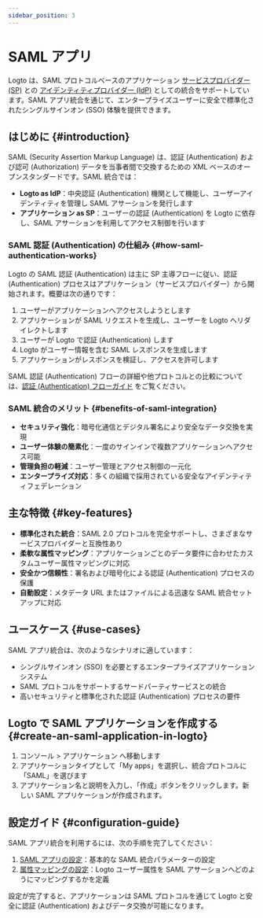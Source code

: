 ```yaml
---
sidebar_position: 3
---
```


# SAML アプリ

Logto は、SAML プロトコルベースのアプリケーション [サービスプロバイダー (SP)](https://auth.wiki/service-provider) との [アイデンティティプロバイダー (IdP)](https://auth.wiki/identity-provider) としての統合をサポートしています。SAML アプリ統合を通じて、エンタープライズユーザーに安全で標準化されたシングルサインオン (SSO) 体験を提供できます。

## はじめに \{#introduction}

SAML (Security Assertion Markup Language) は、認証 (Authentication) および認可 (Authorization) データを当事者間で交換するための XML ベースのオープンスタンダードです。SAML 統合では：

- **Logto as IdP**：中央認証 (Authentication) 機関として機能し、ユーザーアイデンティティを管理し SAML アサーションを発行します
- **アプリケーション as SP**：ユーザーの認証 (Authentication) を Logto に依存し、SAML アサーションを利用してアクセス制御を行います

### SAML 認証 (Authentication) の仕組み \{#how-saml-authentication-works}

Logto の SAML 認証 (Authentication) は主に SP 主導フローに従い、認証 (Authentication) プロセスはアプリケーション（サービスプロバイダー）から開始されます。概要は次の通りです：

1. ユーザーがアプリケーションへアクセスしようとします
2. アプリケーションが SAML リクエストを生成し、ユーザーを Logto へリダイレクトします
3. ユーザーが Logto で認証 (Authentication) します
4. Logto がユーザー情報を含む SAML レスポンスを生成します
5. アプリケーションがレスポンスを検証し、アクセスを許可します

SAML 認証 (Authentication) フローの詳細や他プロトコルとの比較については、[認証 (Authentication) フローガイド](/integrate-logto/integrate-logto-into-your-application/understand-authentication-flow.mdx#saml-authentication-flow) をご覧ください。

### SAML 統合のメリット \{#benefits-of-saml-integration}

- **セキュリティ強化**：暗号化通信とデジタル署名により安全なデータ交換を実現
- **ユーザー体験の簡素化**：一度のサインインで複数アプリケーションへアクセス可能
- **管理負担の軽減**：ユーザー管理とアクセス制御の一元化
- **エンタープライズ対応**：多くの組織で採用されている安全なアイデンティティフェデレーション

## 主な特徴 \{#key-features}

- **標準化された統合**：SAML 2.0 プロトコルを完全サポートし、さまざまなサービスプロバイダーと互換性あり
- **柔軟な属性マッピング**：アプリケーションごとのデータ要件に合わせたカスタムユーザー属性マッピングに対応
- **安全かつ信頼性**：署名および暗号化による認証 (Authentication) プロセスの保護
- **自動設定**：メタデータ URL またはファイルによる迅速な SAML 統合セットアップに対応

## ユースケース \{#use-cases}

SAML アプリ統合は、次のようなシナリオに適しています：

- シングルサインオン (SSO) を必要とするエンタープライズアプリケーションシステム
- SAML プロトコルをサポートするサードパーティサービスとの統合
- 高いセキュリティと標準化された認証 (Authentication) プロセスの要件

## Logto で SAML アプリケーションを作成する \{#create-an-saml-application-in-logto}

1. <CloudLink to="/applications">コンソール > アプリケーション</CloudLink> へ移動します
2. アプリケーションタイプとして「My apps」を選択し、統合プロトコルに「SAML」を選びます
3. アプリケーション名と説明を入力し、「作成」ボタンをクリックします。新しい SAML アプリケーションが作成されます。

## 設定ガイド \{#configuration-guide}

SAML アプリ統合を利用するには、次の手順を完了してください：

1. [SAML アプリの設定](/integrate-logto/saml-app/setup.mdx)：基本的な SAML 統合パラメーターの設定
2. [属性マッピングの設定](/integrate-logto/saml-app/attribute-mapping.mdx)：Logto ユーザー属性を SAML アサーションへどのようにマッピングするかを定義

設定が完了すると、アプリケーションは SAML プロトコルを通じて Logto と安全に認証 (Authentication) およびデータ交換が可能になります。
